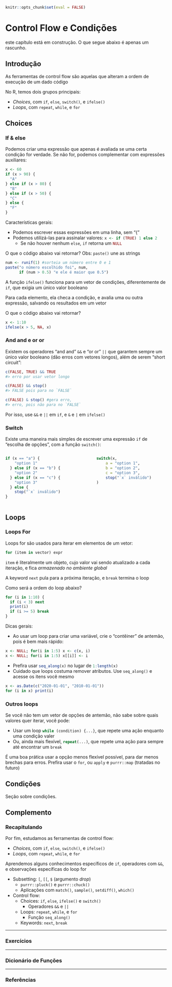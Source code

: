```r
knitr::opts_chunk$set(eval = FALSE)
```

# Control Flow e Condições {#control-conds}

:::{.warn}
este capítulo está em construção. O que segue abaixo é apenas um rascunho.
:::


## Introdução

As ferramentas de control flow são aquelas que alteram a ordem de execução de um dado código\medskip

No R, temos dois grupos principais:

- _Choices_, com `if`, `else`, `switch()`, e `ifelse()`
- _Loops_, com `repeat`, `while`, e `for`

## Choices

### If & else
Podemos criar uma expressão que apenas é avaliada se uma certa condição for verdade. Se não for, podemos complementar com expressões auxiliares:

```r
x <- 60
if (x > 90) {
  "A"
} else if (x > 80) {
  "B"
} else if (x > 50) {
  "C"
} else {
  "F"
}
```


Características gerais:

- Podemos escrever essas expressões em uma linha, sem "\{"
- Podemos utilizá-las para assinalar valores: `x <- if (TRUE) 1 else 2`{.r}
  - Se não houver nenhum `else`, `if` retorna um `NULL`{.r}

::: {.example}
O que o código abaixo vai retornar? Obs: `paste()` une as strings
\vspace{-1em}
```r
num <- runif(1) #sorteia um número entre 0 e 1
paste("o número escolhido foi", num,
      if (num > 0.5) "e ele é maior que 0.5")
```
\vspace{-1em}
:::


A função `ifelse()` funciona para um vetor de condições, diferentemente de `if`, que exigia um único valor booleano\medskip

Para cada elemento, ela checa a condição, e avalia uma ou outra expressão, salvando os resultados em um vetor

::: {.example}
O que o código abaixo vai retornar?
\vspace{-1em}
```r
x <- 1:10
ifelse(x > 5, NA, x)
```
\vspace{-1em}
:::


### And and e or or
Existem os operadores "and and" `&&` e "or or" `||` que garantem sempre um único valor booleano (dão erros com vetores longos), além de serem "short circuit":

```r
c(FALSE, TRUE) && TRUE
#> erro por usar vetor longo

c(FALSE) && stop()
#> FALSE pois para no `FALSE`

c(FALSE) & stop() #gera erro,
#> erro, pois não para no `FALSE`

```

Por isso, use `&&` e `||` em `if`, e `&` e `|` em `ifelse()`


### Switch
Existe uma maneira mais simples de escrever uma expressão `if` de "escolha de opções", com a função `switch()`:

:::::::::::::: {.columns}
::: {.column width="47.5%"}
```r
if (x == "a") {
    "option 1"
  } else if (x == "b") {
    "option 2" 
  } else if (x == "c") {
    "option 3"
  } else {
    stop("`x` inválido")
}
```
:::
::: {.column width="5%"}
:::
::: {.column width="47.5%"}
```r
switch(x,
    a = "option 1",
    b = "option 2",
    c = "option 3",
    stop("`x` inválido")
)
```
:::
::::::::::::::


## Loops

### Loops For
Loops for são usados para iterar em elementos de um vetor:

```r
for (item in vector) expr
```

`item` é literalmente um objeto, cujo valor vai sendo atualizado a cada iteração, e fica _armazenado no ambiente global_\footnote[frame]{Cuidado, isso substitui um valor pre-existente de mesmo nome}\medskip


\framesubtitle{Keywords}
A keyword `next` pula para a próxima iteração, e `break` termina o loop

::: {.example}
Como será a ordem do loop abaixo?
\vspace{-1em}
```r
for (i in 1:10) {
  if (i < 3) next
  print(i)
  if (i >= 5) break
}
```
\vspace{-1em}
:::


Dicas gerais:

- Ao usar um loop para criar uma variável, crie o "contêiner" de antemão, pois é bem mais rápido:

```r
x <- NULL; for(i in 1:5) x <- c(x, i)
x <- NULL; for(i in 1:5) x[[i]] <- i
```

- Prefira usar `seq_along(x)`{.r} no lugar de `1:length(x)`{.r}
- Cuidado que loops costuma remover atributos. Use `seq_along()` e acesse os itens você mesmo
```r
x <- as.Date(c("2020-01-01", "2010-01-01"))
for (i in x) print(i)
```


### Outros loops
Se você não tem um vetor de opções de antemão, não sabe sobre quais valores quer iterar, você pode:

- Usar um loop `while (condition) {...}`{.r}, que repete uma ação enquanto uma condição valer
- Ou, ainda mais flexível, `repeat(...)`{.r}, que repete uma ação para sempre até encontrar um `break`

É uma boa prática usar a opção menos flexível possível, para dar menos brechas para erros. Prefira usar o `for`, ou `apply` e `purrr::map` (tratadas no futuro)


## Condições

Seção sobre condições.



<div class="double-hrule"></div>

## Complemento {.unlisted .unnumbered}

### Recapitulando {-}

\framesubtitle{Control flow}
Por fim, estudamos as ferramentas de control flow:

- _Choices_, com `if`, `else`, `switch()`, e `ifelse()`
- _Loops_, com `repeat`, `while`, e `for`

Aprendemos alguns conhecimentos específicos de `if`, operadores com `&&`, e observações específicas do loop for


\framesubtitle{Funções aprendidas}
- Subsetting: `[`, `[[`, `$` (argumento _drop_)
  - `purrr::pluck()` e `purrr::chuck()`
  - Aplicações com `match()`, `sample()`, `setdiff()`, `which()`
- Control flow:
  - Choices: `if`, `else`, `ifelse()` e `switch()`
    - Operadores `&&` e `||`
  - Loops: `repeat`, `while`, e `for`
    - Função `seq_along()`
  - Keywords: `next`, `break`
  


---

### Exercícios {-}


---

### Dicionário de Funções {-}


---

### Referências {-}

